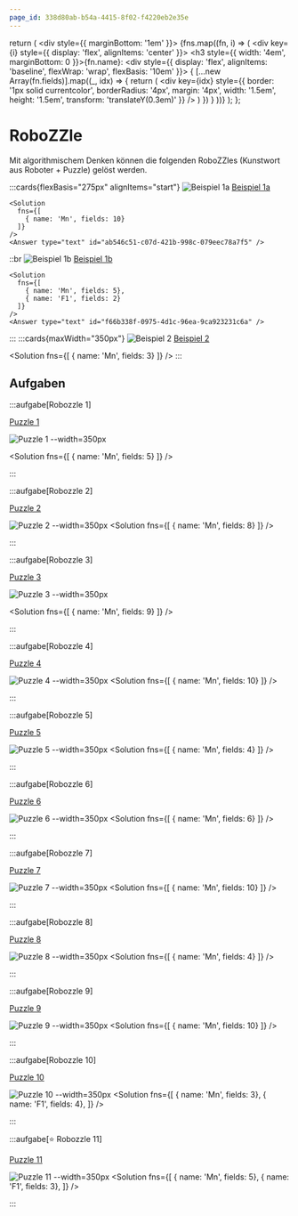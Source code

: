 ```yaml
---
page_id: 338d80ab-b54a-4415-8f02-f4220eb2e35e
---
```


  return (
    <div style={{ marginBottom: '1em' }}>
      {fns.map((fn, i) => (
        <div key={i} style={{ display: 'flex', alignItems: 'center' }}>
          <h3 style={{ width: '4em', marginBottom: 0 }}>{fn.name}:</h3>
          <div style={{ display: 'flex', alignItems: 'baseline', flexWrap: 'wrap', flexBasis: '10em' }}>
            {
              [...new Array(fn.fields)].map((_, idx) => {
                return (
                  <div
                    key={idx}
                    style={{
                      border: '1px solid currentcolor',
                      borderRadius: '4px',
                      margin: '4px',
                      width: '1.5em',
                      height: '1.5em',
                      transform: 'translateY(0.3em)'
                    }}
                  />
                )
              })
            }
          </div>
        </div>
      ))}
    </div>
  );
};

# RoboZZle

Mit algorithmischem Denken können die folgenden RoboZZles (Kunstwort aus Roboter + Puzzle) gelöst werden.

:::cards{flexBasis="275px" alignItems="start"}
    ![Beispiel 1a](images/01-example1.png)
    [Beispiel 1a](https://alexanderson1993.github.io/robozzle-react/?level=-1)

    <Solution 
      fns={[
        { name: 'Mn', fields: 10}
      ]}
    />
    <Answer type="text" id="ab546c51-c07d-421b-998c-079eec78a7f5" />
  ::br
    ![Beispiel 1b](images/01-example1.png)
    [Beispiel 1b](https://alexanderson1993.github.io/robozzle-react/?level=-2)

    <Solution 
      fns={[
        { name: 'Mn', fields: 5},
        { name: 'F1', fields: 2}
      ]}
    />
    <Answer type="text" id="f66b338f-0975-4d1c-96ea-9ca923231c6a" />
:::
:::cards{maxWidth="350px"}
  ![Beispiel 2](images/02-example2.png)
  [Beispiel 2](https://alexanderson1993.github.io/robozzle-react/?level=-4)

  <Solution 
    fns={[
      { name: 'Mn', fields: 3}
    ]}
  />
  <Answer type="text" id="c69b9a3b-0a8a-4567-8f02-5169552b70e0" />
:::

## Aufgaben

:::aufgabe[Robozzle 1]
  <Answer type="state" id="dad7144a-37dc-43b6-8a63-aeb6701186a8" />

  [Puzzle 1](https://alexanderson1993.github.io/robozzle-react/?level=14288)

  ![Puzzle 1 --width=350px](./images/robozzle-14288.png)

  <Solution 
    fns={[
      { name: 'Mn', fields: 5}
    ]}
  />


  <Answer type="text" id="9ccf235b-728f-4fd9-b174-b0f83f1e0317" />
:::

:::aufgabe[Robozzle 2]
  <Answer type="state" id="817d4d82-a301-41cd-8f80-2ad7aba43308" />

  [Puzzle 2](https://alexanderson1993.github.io/robozzle-react/?level=14737)

  ![Puzzle 2 --width=350px](./images/robozzle-14737.png)
  <Solution 
    fns={[
      { name: 'Mn', fields: 8}
    ]}
  />


  <Answer type="text" id="92976a7e-d27c-403c-8cbe-4eedcfa3261c" />
:::

:::aufgabe[Robozzle 3]
  <Answer type="state" id="cd97fd59-1a05-49f8-9257-6eb44b1cc518" />

  [Puzzle 3](https://alexanderson1993.github.io/robozzle-react/?level=14261)

  ![Puzzle 3 --width=350px](./images/robozzle-14261.png)
  
  <Solution 
    fns={[
      { name: 'Mn', fields: 9}
    ]}
  />


  <Answer type="text" id="b5058938-6e21-4770-9cfe-89aa580e9613" />
:::


:::aufgabe[Robozzle 4]
  <Answer type="state" id="300594c6-c18b-43ef-a902-41e299911f62" />

  [Puzzle 4](https://alexanderson1993.github.io/robozzle-react/?level=-3)

  ![Puzzle 4 --width=350px](./images/robozzle-3.png)
  <Solution 
    fns={[
      { name: 'Mn', fields: 10}
    ]}
  />

  <Answer type="text" id="303bd090-3c63-4324-8be6-7ee82753fd72" />
:::

:::aufgabe[Robozzle 5]
  <Answer type="state" id="35bafe95-42d6-4ae6-ba7c-9917ab89cf81" />

  [Puzzle 5](https://alexanderson1993.github.io/robozzle-react/?level=105)

  ![Puzzle 5 --width=350px](./images/robozzle-105.png)
  <Solution 
    fns={[
      { name: 'Mn', fields: 4}
    ]}
  />


  <Answer type="text" id="e29d2c96-9ac2-4b81-aa8e-064e0ce0e744" />
:::

:::aufgabe[Robozzle 6]
  <Answer type="state" id="972be364-ac66-4185-a9ff-80e96b32c421" />

  [Puzzle 6](https://alexanderson1993.github.io/robozzle-react/?level=140)

  ![Puzzle 6 --width=350px](./images/robozzle-140.png)
  <Solution 
    fns={[
      { name: 'Mn', fields: 6}
    ]}
  />


  <Answer type="text" id="42e31674-68ff-4f7e-ae71-4067f6c46bf3" />
:::

:::aufgabe[Robozzle 7]
  <Answer type="state" id="6b8528fe-06ee-447a-af40-d78d8bd978af" />

  [Puzzle 7](https://alexanderson1993.github.io/robozzle-react/?level=27)

  ![Puzzle 7 --width=350px](./images/robozzle-27.png)
  <Solution 
    fns={[
      { name: 'Mn', fields: 10}
    ]}
  />


  <Answer type="text" id="1710b7c5-ab54-4547-bfdb-48c15f0ffa12" />
:::

:::aufgabe[Robozzle 8]
  <Answer type="state" id="dd083a7e-ed85-42aa-b33a-17f7fbcffcf1" />

  [Puzzle 8](https://alexanderson1993.github.io/robozzle-react/?level=15093)

  ![Puzzle 8 --width=350px](./images/robozzle-15093.png)
  <Solution 
    fns={[
      { name: 'Mn', fields: 4}
    ]}
  />


  <Answer type="text" id="cbbe6c43-65dc-41a4-82b7-5c1aad456217" />
:::

:::aufgabe[Robozzle 9]
  <Answer type="state" id="24577e8c-1a50-4f6c-9cde-3698e122af1a" />

  [Puzzle 9](https://alexanderson1993.github.io/robozzle-react/?level=12986)

  ![Puzzle 9 --width=350px](./images/robozzle-12986.png)
  <Solution 
    fns={[
      { name: 'Mn', fields: 10}
    ]}
  />


  <Answer type="text" id="4aceb7b6-07e2-428a-8c6f-10acf1931795" />
:::

:::aufgabe[Robozzle 10]
  <Answer type="state" id="bad183fc-86cf-4305-bf7d-47bae6ef5d77" />

  [Puzzle 10](https://alexanderson1993.github.io/robozzle-react/?level=16166)

  ![Puzzle 10 --width=350px](./images/robozzle-16166.png)
  <Solution 
    fns={[
      { name: 'Mn', fields: 3},
      { name: 'F1', fields: 4},
    ]}
  />

  
  <Answer type="text" id="3ced16c8-52d6-4ff1-9b6a-5d8bdc84dda8" />
:::

:::aufgabe[⭐ Robozzle 11]
  <Answer type="state" id="e1c17885-8577-4d62-8dfc-4b380458424d" />

  [Puzzle 11](https://alexanderson1993.github.io/robozzle-react/?level=87)

  ![Puzzle 11 --width=350px](./images/robozzle-87.png)
  <Solution 
    fns={[
      { name: 'Mn', fields: 5},
      { name: 'F1', fields: 3},
    ]}
  />


  <Answer type="text" id="3c4b4356-e842-4035-a384-3f13aac95eac" />
:::
